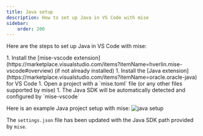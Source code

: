 ```yaml
---
title: Java setup
description: How to set up Java in VS Code with mise
sidebar:
    order: 200
---
```


Here are the steps to set up Java in VS Code with mise:

<Steps>
1. Install the [mise-vscode extension](https://marketplace.visualstudio.com/items?itemName=hverlin.mise-vscode#overview) (if not already installed)
1. Install the [Java extension](https://marketplace.visualstudio.com/items?itemName=oracle.oracle-java) for VS Code
1. Open a project with a `mise.toml` file (or any other files supported by mise)
1. The Java SDK will be automatically detected and configured by `mise-vscode`
</Steps>

Here is an example Java project setup with mise:
![java setup](./java-example.png)

The `settings.json` file has been updated with the Java SDK path provided by `mise`.